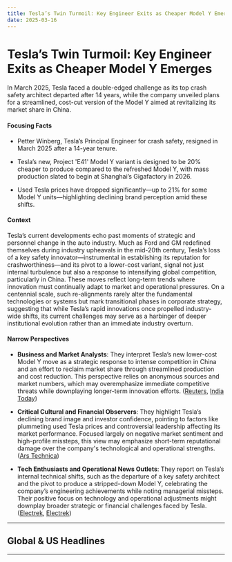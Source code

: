 ```yaml
---
title: Tesla’s Twin Turmoil: Key Engineer Exits as Cheaper Model Y Emerges
date: 2025-03-16
---
```


# Tesla’s Twin Turmoil: Key Engineer Exits as Cheaper Model Y Emerges

In March 2025, Tesla faced a double-edged challenge as its top crash safety architect departed after 14 years, while the company unveiled plans for a streamlined, cost-cut version of the Model Y aimed at revitalizing its market share in China.

#### Focusing Facts

- Petter Winberg, Tesla’s Principal Engineer for crash safety, resigned in March 2025 after a 14-year tenure.

- Tesla’s new, Project 'E41' Model Y variant is designed to be 20% cheaper to produce compared to the refreshed Model Y, with mass production slated to begin at Shanghai’s Gigafactory in 2026.

- Used Tesla prices have dropped significantly—up to 21% for some Model Y units—highlighting declining brand perception amid these shifts.

#### Context

Tesla’s current developments echo past moments of strategic and personnel change in the auto industry. Much as Ford and GM redefined themselves during industry upheavals in the mid-20th century, Tesla’s loss of a key safety innovator—instrumental in establishing its reputation for crashworthiness—and its pivot to a lower-cost variant, signal not just internal turbulence but also a response to intensifying global competition, particularly in China. These moves reflect long-term trends where innovation must continually adapt to market and operational pressures. On a centennial scale, such re-alignments rarely alter the fundamental technologies or systems but mark transitional phases in corporate strategy, suggesting that while Tesla’s rapid innovations once propelled industry-wide shifts, its current challenges may serve as a harbinger of deeper institutional evolution rather than an immediate industry overturn.

#### Narrow Perspectives

- **Business and Market Analysts**: They interpret Tesla’s new lower-cost Model Y move as a strategic response to intense competition in China and an effort to reclaim market share through streamlined production and cost reduction. This perspective relies on anonymous sources and market numbers, which may overemphasize immediate competitive threats while downplaying longer-term innovation efforts. ([Reuters](https://www.reuters.com/business/autos-transportation/tesla-plans-model-y-costing-least-20-less-produce-defend-china-share-sources-say-2025-03-14/), [India Today](https://www.indiatoday.in/business/story/tesla-production-low-cost-model-y-shanghai-china-price-war-sale-drop-india-entry-2693558-2025-03-14))

- **Critical Cultural and Financial Observers**: They highlight Tesla’s declining brand image and investor confidence, pointing to factors like plummeting used Tesla prices and controversial leadership affecting its market performance. Focused largely on negative market sentiment and high-profile missteps, this view may emphasize short-term reputational damage over the company's technological and operational strengths. ([Ars Technica](https://arstechnica.com/cars/2025/03/used-tesla-prices-tumble-as-embarrassed-owners-look-to-sell/))

- **Tech Enthusiasts and Operational News Outlets**: They report on Tesla’s internal technical shifts, such as the departure of a key safety architect and the pivot to produce a stripped-down Model Y, celebrating the company’s engineering achievements while noting managerial missteps. Their positive focus on technology and operational adjustments might downplay broader strategic or financial challenges faced by Tesla. ([Electrek](https://electrek.co/2025/03/15/tesla-top-crash-safety-architect-quits/), [Electrek](https://electrek.co/2025/03/13/tesla-upcoming-cheaper-electric-car-stripped-down-model-y/))

---

## Global & US Headlines

---
